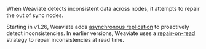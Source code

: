 When Weaviate detects inconsistent data across nodes, it attempts to repair the out of sync nodes.

Starting in v1.26, Weaviate adds [asynchronous replication](/developers/weaviate/concepts/replication-architecture/consistency#asynchronous-repair) to proactively detect inconsistencies. In earlier versions, Weaviate uses a [repair-on-read](/developers/weaviate/concepts/replication-architecture/consistency#repair-on-read) strategy to repair inconsistencies at read time.
